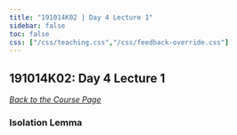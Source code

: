 ```yaml
---
title: "191014K02 | Day 4 Lecture 1"
sidebar: false
toc: false
css: ["/css/teaching.css","/css/feedback-override.css"]
---
```


:::{.column-body-outset}

## 191014K02: Day 4 Lecture 1

_[Back to the Course Page](../../)_


### Isolation Lemma


:::